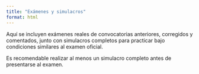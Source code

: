 ```yaml
---
title: "Exámenes y simulacros"
format: html
---
```



Aquí se incluyen exámenes reales de convocatorias anteriores, corregidos y comentados, junto con simulacros completos para practicar bajo condiciones similares al examen oficial.

Es recomendable realizar al menos un simulacro completo antes de presentarse al examen.

